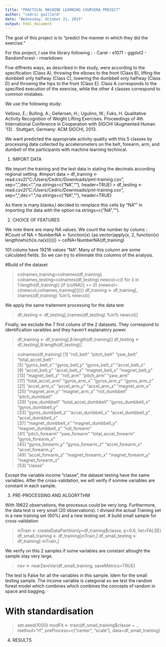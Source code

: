 ```yaml
---
title: "PRACTICAL MACHINE LEARNING COURSERA PROJECT"
author: "cedric gaillard"
date: "Wednesday, October 21, 2015"
output: html_document
---
```



The goal of this project is to “predict the manner in which they did the exercise.”

For this project, I use the library following :
- Caret
- e1071
- ggplot2
- RandomForest
- rmarkdown

Five diffrents ways, as described in the study, were according to the specification (Class A), throwing the elbows to the front (Class B), lifting the dumbbell only halfway (Class C), lowering the dumbbell only halfway (Class D) and throwing the hips to the front (Class E). Class A corresponds to the specified execution of the exercise, while the other 4 classes correspond to common mistakes.

We use the following study:

Velloso, E.; Bulling, A.; Gellersen, H.; Ugulino, W.; Fuks, H. Qualitative Activity Recognition of Weight Lifting Exercises. Proceedings of 4th International Conference in Cooperation with SIGCHI (Augmented Human '13) . Stuttgart, Germany: ACM SIGCHI, 2013.

We want predicted the appropriate activity quality with this 5 classes by processing data collected by accelerometers on the belt, forearm, arm, and dumbell of the participants with machine learning technical.

1. IMPORT DATA

We import the training and the test data in stating the decimals according regional setting.
#import data
> df_training <- read.csv2("C:/Users/Cedric/Downloads/pml-training.csv", sep=",",dec=".",na.strings=c("NA",""), header=TRUE)
> df_testing <- read.csv2("C:/Users/Cedric/Downloads/pml-training.csv", sep=",",dec=".",na.strings=c("NA",""), header=TRUE)

As there is many blanks,I decided to remplace this cells by "NA"" in importing the data with the option na.strings=c("NA","").

2. CHOICE OF FEATURES

We note there are many NA values. We count the number by colums :
#Count of NA
> NumberNA <- function(x) {as.vector(apply(x, 2, function(x) length(which(is.na(x)))))}
> colNA=NumberNA(df_training)

101 colums have 19216 values "NA". Many of this column are some calculated fields. So we can try to eliminate this columns of the analysis.

#Build of the dataset

> colnames_training=colnames(df_training)
> colnames_testing=colnames(df_testing)
> newcol=c()
> for (i in 1:length(df_training)) {if (colNA[i] == 0) {newcol= c(newcol,colnames_training[i])}}
> df_training <- df_training[,(names(df_training) %in% newcol)]

We apply the same traitement processing for the data test

> df_testing <- df_testing[,(names(df_testing) %in% newcol)]

Finally, we exclude the 7 first colums of the 2 datasets. They correspond to identification varaibles and they haven't explanatory power.

> df_training <- df_training[,8:length(df_training)]
> df_testing <- df_testing[,8:length(df_testing)]

> colnames(df_training)
 [1] "roll_belt"            "pitch_belt"           "yaw_belt"             "total_accel_belt"    
 [5] "gyros_belt_x"         "gyros_belt_y"         "gyros_belt_z"         "accel_belt_x"        
 [9] "accel_belt_y"         "accel_belt_z"         "magnet_belt_x"        "magnet_belt_y"       
[13] "magnet_belt_z"        "roll_arm"             "pitch_arm"            "yaw_arm"             
[17] "total_accel_arm"      "gyros_arm_x"          "gyros_arm_y"          "gyros_arm_z"         
[21] "accel_arm_x"          "accel_arm_y"          "accel_arm_z"          "magnet_arm_x"        
[25] "magnet_arm_y"         "magnet_arm_z"         "roll_dumbbell"        "pitch_dumbbell"      
[29] "yaw_dumbbell"         "total_accel_dumbbell" "gyros_dumbbell_x"     "gyros_dumbbell_y"    
[33] "gyros_dumbbell_z"     "accel_dumbbell_x"     "accel_dumbbell_y"     "accel_dumbbell_z"    
[37] "magnet_dumbbell_x"    "magnet_dumbbell_y"    "magnet_dumbbell_z"    "roll_forearm"        
[41] "pitch_forearm"        "yaw_forearm"          "total_accel_forearm"  "gyros_forearm_x"     
[45] "gyros_forearm_y"      "gyros_forearm_z"      "accel_forearm_x"      "accel_forearm_y"     
[49] "accel_forearm_z"      "magnet_forearm_x"     "magnet_forearm_y"     "magnet_forearm_z"    
[53] "classe"    

Except the variable income "classe", the dataset testing have the same variables.
After the cross-validation, we will verify if somme variables are constant in each sample.

3. PRE-PROCESSING AND ALGORYTHM

With 19622 observations, the processus could be very long. Furthermore, the data test is very small (20 observations). I divised the actual Training set in a new training set (60%) and a new testing set.
# build small sample for cross-validation

> inTrain <- createDataPartition(y=df_training$classe, p=0.6, list=FALSE)
> df_small_training <- df_training[inTrain,]
> df_small_testing <- df_training[-inTrain,]

We verify on this 2 samples if some variables are constant altought the sample stay very large.

> nsv <- nearZeroVar(df_small_training, saveMetrics=TRUE)

The test is False for all the variables in this sample.
Idem for the small testing sample.
The income variable is categorial so we test the random forest model which combines which combines the concepts of random in space and bagging.

# With standardisation
> set.seed(1000)
> modFit <- train(df_small_training$classe ~ ., method="rf", preProcess=c("center", "scale"), data=df_small_training)

4. RESULTS



